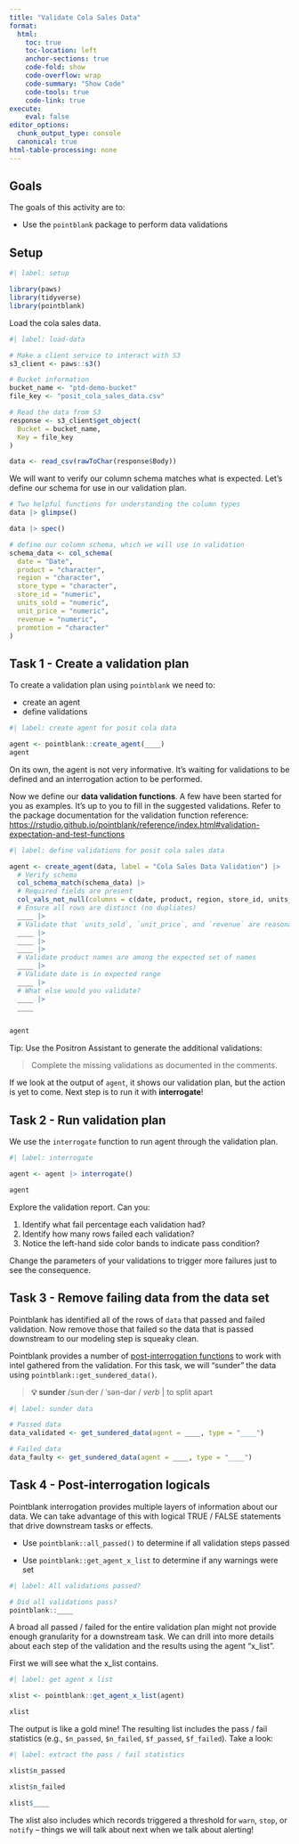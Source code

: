 ```yaml
---
title: "Validate Cola Sales Data"
format:
  html:
    toc: true
    toc-location: left
    anchor-sections: true
    code-fold: show
    code-overflow: wrap
    code-summary: "Show Code"
    code-tools: true
    code-link: true
execute:
    eval: false
editor_options: 
  chunk_output_type: console
  canonical: true
html-table-processing: none
---
```


## Goals

The goals of this activity are to:

-   Use the `pointblank` package to perform data validations

## Setup

```r
#| label: setup

library(paws)
library(tidyverse)
library(pointblank)
```

Load the cola sales data.

```r
#| label: load-data

# Make a client service to interact with S3
s3_client <- paws::s3()

# Bucket information
bucket_name <- "ptd-demo-bucket"
file_key <- "posit_cola_sales_data.csv"       

# Read the data from S3
response <- s3_client$get_object(
  Bucket = bucket_name,
  Key = file_key
)

data <- read_csv(rawToChar(response$Body))

```

We will want to verify our column schema matches what is expected. Let's define our schema for use in our validation plan.

```r
# Two helpful functions for understanding the column types
data |> glimpse()

data |> spec()
```

```r
# define our column schema, which we will use in validation
schema_data <- col_schema(
  date = "Date",
  product = "character", 
  region = "character",
  store_type = "character",
  store_id = "numeric",
  units_sold = "numeric",
  unit_price = "numeric",
  revenue = "numeric",
  promotion = "character"
)
```

## Task 1 - Create a validation plan

To create a validation plan using `pointblank` we need to:

-   create an agent
-   define validations

```r
#| label: create agent for posit cola data

agent <- pointblank::create_agent(____)
agent
```

On its own, the agent is not very informative. It's waiting for validations to be defined and an interrogation action to be performed.

Now we define our **data validation functions**. A few have been started for you as examples. It's up to you to fill in the suggested validations. Refer to the package documentation for the validation function reference: <https://rstudio.github.io/pointblank/reference/index.html#validation-expectation-and-test-functions>

```r
#| label: define validations for posit cola sales data

agent <- create_agent(data, label = "Cola Sales Data Validation") |> 
  # Verify schema
  col_schema_match(schema_data) |>
  # Required fields are present
  col_vals_not_null(columns = c(date, product, region, store_id, units_sold, unit_price)) |>
  # Ensure all rows are distinct (no dupliates)
  ____ |>
  # Validate that `units_sold`, `unit_price`, and `revenue` are reasonable values
  ____ |>
  ____ |>
  ____ |>
  # Validate product names are among the expected set of names
  ____ |>
  # Validate date is in expected range
  ____ |>
  # What else would you validate?
  ____ |> 
  ____ 


agent
```

Tip: Use the Positron Assistant to generate the additional validations:

> Complete the missing validations as documented in the comments.

If we look at the output of `agent`, it shows our validation plan, but the action is yet to come. Next step is to run it with **interrogate**!

## Task 2 - Run validation plan

We use the `interrogate` function to run agent through the validation plan.

```r
#| label: interrogate 

agent <- agent |> interrogate()

agent
```

Explore the validation report. Can you:

1.  Identify what fail percentage each validation had?
2.  Identify how many rows failed each validation?
3.  Notice the left-hand side color bands to indicate pass condition?

Change the parameters of your validations to trigger more failures just to see the consequence.

## Task 3 - Remove failing data from the data set

Pointblank has identified all of the rows of `data` that passed and failed validation. Now remove those that failed so the data that is passed downstream to our modeling step is squeaky clean.

Pointblank provides a number of [post-interrogation functions](https://rstudio.github.io/pointblank/reference/index.html#post-interrogation) to work with intel gathered from the validation. For this task, we will "sunder" the data using `pointblank::get_sundered_data()`.

> **💡 sunder** /sun·der / ˈsən-dər / *verb* \| to split apart

```r
#| label: sunder data

# Passed data
data_validated <- get_sundered_data(agent = ____, type = "____")

# Failed data
data_faulty <- get_sundered_data(agent = ____, type = "____")

```

## Task 4 - Post-interrogation logicals

Pointblank interrogation provides multiple layers of information about our data. We can take advantage of this with logical TRUE / FALSE statements that drive downstream tasks or effects.

-   Use `pointblank::all_passed()` to determine if all validation steps passed

-   Use `pointblank::get_agent_x_list` to determine if any warnings were set

```r
#| label: All validations passed?

# Did all validations pass?
pointblank::____

```

A broad all passed / failed for the entire validation plan might not provide enough granularity for a downstream task. We can drill into more details about each step of the validation and the results using the agent "x_list".

First we will see what the x_list contains.

```r
#| label: get agent x list

xlist <- pointblank::get_agent_x_list(agent)

xlist
```

The output is like a gold mine! The resulting list includes the pass / fail statistics (e.g., `$n_passed`, `$n_failed`, `$f_passed`, `$f_failed`). Take a look:

```r
#| label: extract the pass / fail statistics

xlist$n_passed

xlist$n_failed

xlist$____
```

The xlist also includes which records triggered a threshold for `warn`, `stop`, or `notify` -- things we will talk about next when we talk about alerting!
